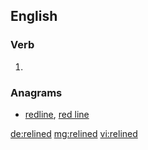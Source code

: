 ==English==

===Verb===
{{head|en|verb form}}

# {{en-past of|reline}}

===Anagrams===
* [[redline#English|redline]], [[red line#English|red line]]

[[de:relined]]
[[mg:relined]]
[[vi:relined]]